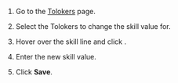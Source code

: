 
1. Go to the [Tolokers](https://platform.toloka.ai/requester/workers) page.

1. Select the Tolokers to change the skill value for.

    <SelectTolokers/>

1. Hover over the skill line and click <img src="https://tlkfrontprod.azureedge.net/portal-production/static/uploaded/images/1675425172884/1675425172884_original_svg.svg" alt="" />.

1. Enter the new skill value.

1. Click **Save**.